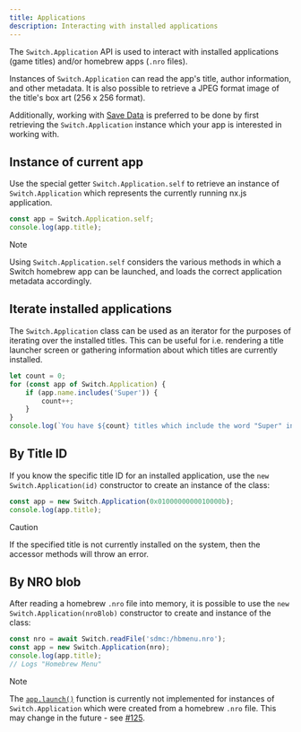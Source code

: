 ```yaml
---
title: Applications
description: Interacting with installed applications
---
```


The `Switch.Application` API is used to interact with installed applications (game titles) and/or homebrew apps (`.nro` files).

Instances of `Switch.Application` can read the app's title, author information, and other metadata. It is also possible to retrieve a JPEG format image of the title's box art (256 x 256 format). 

Additionally, working with [Save Data](./save-data) is preferred to be done by first retrieving the `Switch.Application` instance which your app is interested in working with.

## Instance of current app

Use the special getter `Switch.Application.self` to retrieve an instance of `Switch.Application` which represents
the currently running nx.js application.

```typescript
const app = Switch.Application.self;
console.log(app.title);
```

> [!NOTE]
> Using `Switch.Application.self` considers the various methods in which a Switch
> homebrew app can be launched, and loads the correct application metadata accordingly.

## Iterate installed applications

The `Switch.Application` class can be used as an iterator for the purposes of iterating over the installed titles.
This can be useful for i.e. rendering a title launcher screen or gathering information about which titles are currently
installed.

```typescript
let count = 0;
for (const app of Switch.Application) {
    if (app.name.includes('Super')) {
        count++;
    }
}
console.log(`You have ${count} titles which include the word "Super" in the name`);
```

## By Title ID

If you know the specific title ID for an installed application, use the `new Switch.Application(id)` constructor to create an
instance of the class:

```typescript
const app = new Switch.Application(0x0100000000010000b);
console.log(app.title);
```

> [!CAUTION]
> If the specified title is not currently installed on the system, then the accessor methods will throw an error.

## By NRO blob

After reading a homebrew `.nro` file into memory, it is possible to use the `new Switch.Application(nroBlob)` constructor to create
and instance of the class:

```typescript
const nro = await Switch.readFile('sdmc:/hbmenu.nro');
const app = new Switch.Application(nro);
console.log(app.title);
// Logs "Homebrew Menu"
```

> [!NOTE]
> The [`app.launch()`](/runtime/api/namespaces/Switch/classes/Application#launch) function is currently not implemented for instances of `Switch.Application` which were created from a homebrew `.nro`
> file. This may change in the future - see [#125](https://github.com/TooTallNate/nx.js/issues/125).
